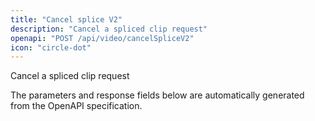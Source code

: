 ```yaml
---
title: "Cancel splice V2"
description: "Cancel a spliced clip request"
openapi: "POST /api/video/cancelSpliceV2"
icon: "circle-dot"
---
```


Cancel a spliced clip request

<Note>
The parameters and response fields below are automatically generated from the OpenAPI specification.
</Note>
